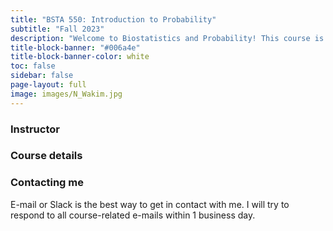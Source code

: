 ```yaml
---
title: "BSTA 550: Introduction to Probability"
subtitle: "Fall 2023"
description: "Welcome to Biostatistics and Probability! This course is designed to introduce history, concepts and distributions in probability, Monte Carlo simulation techniques, and Markov chains. Students will also learn how to write R codes for various statistical computations and plots. Previous experience in R is not required. R is free software available from http://www.r-project.org."
title-block-banner: "#006a4e"
title-block-banner-color: white
toc: false
sidebar: false
page-layout: full
image: images/N_Wakim.jpg
---
```


::: grid
::: g-col-4
### Instructor
:::

::: g-col-4
### Course details
:::

::: g-col-4
### Contacting me

E-mail or Slack is the best way to get in contact with me. I will try to respond to all course-related e-mails within 1 business day.
:::
:::
